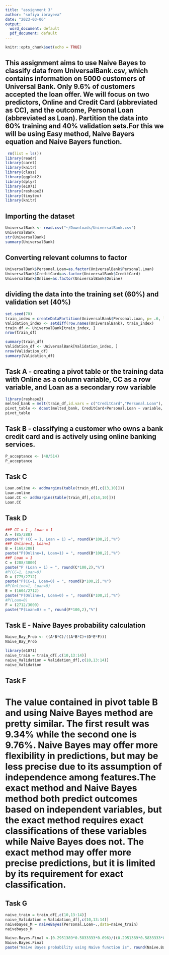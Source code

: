 ```yaml
---
title: "assignment 3"
author: "sofiya ibrayeva"
date: "2023-03-06"
output:
  word_document: default
  pdf_document: default
---
```


```r
knitr::opts_chunk$set(echo = TRUE)
```

## This assignment aims to use Naive Bayes to classify data from UniversalBank.csv, which contains information on 5000 customers of Universal Bank. Only 9.6% of customers accepted the loan offer. We will focus on two predictors, Online and Credit Card (abbreviated as CC), and the outcome, Personal Loan (abbreviated as Loan). Partition the data into 60% training and 40% validation sets.For this we will be using Easy method, Naive Bayers equation and Naive Bayers function.

```r
 rm(list = ls())
library(readr)
library(caret)
library(knitr)
library(class)
library(ggplot2)
library(dplyr)
library(e1071)
library(reshape2)
library(tinytex)
library(knitr)
```

## Importing the dataset

```r
UniversalBank <- read.csv("~/Downloads/UniversalBank.csv")
UniversalBank
str(UniversalBank)
summary(UniversalBank)
```

## Converting relevant columns to factor

```r
UniversalBank$Personal.Loan=as.factor(UniversalBank$Personal.Loan)
UniversalBank$CreditCard=as.factor(UniversalBank$CreditCard)
UniversalBank$Online=as.factor(UniversalBank$Online)
```

## dividing the data into the training set (60%) and validation set (40%)

```r
set.seed(70)
train_index = createDataPartition(UniversalBank$Personal.Loan, p= .6, list=FALSE)
Validation_index <- setdiff(row.names(UniversalBank), train_index)
train_df <- UniversalBank[train_index, ]
nrow(train_df)
```

```r
summary(train_df)
Validation_df <- UniversalBank[Validation_index, ]
nrow(Validation_df)
summary(Validation_df)
```

## Task A - creating a pivot table or the training data with Online as a column variable, CC as a row variable, and Loan as a secondary row variable

```r
library(reshape2)
melted_bank = melt(train_df,id.vars = c("CreditCard","Personal.Loan"), measure.vars = "Online")
pivot_table <- dcast(melted_bank, CreditCard+Personal.Loan ~ variable, fun.aggregate=length)
pivot_table
```

## Task B - classifying a customer who owns a bank credit card and is actively using online banking services.

```r
P_acceptance <- (48/514)
P_acceptance
```

## Task C

```r
Loan.online <- addmargins(table(train_df[,c(13,10)]))
Loan.online
Loan.CC <- addmargins(table(train_df[,c(14,10)]))
Loan.CC
```

## Task D

```r
##P CC = 1 , Loan = 1
A = (85/288)
paste("P (CC = 1, Loan = 1) =", round(A*100,2),"%")
##P Online=1, Loan=1
B = (168/288)
paste("P(Online=1, Loan=1) = ", round(B*100,2),"%")
##P Loan = 1 
C = (288/3000)
paste("P (Loan = 1) = ", round(C*100,2),"%")
#P(CC=1, Loan=0)
D = (775/2712)
paste("P(CC=1, Loan=0) = ", round(D*100,2),"%")
#P(Online=1, Loan=0)
E = (1604/2712)
paste("P(Online=1, Loan=0) = ", round(E*100,2),"%")
#P(Loan=0)
F = (2712/3000)
paste("P(Loan=0) = ", round(F*100,2),"%")
```

## Task E - Naive Bayes probability calculation

```r
Naive_Bay_Prob <- ((A*B*C)/((A*B*C)+(D*E*F)))
Naive_Bay_Prob
```

```r
library(e1071)
naive_train = train_df[,c(10,13:14)]
naive_Validation = Validation_df[,c(10,13:14)]
naive_Validation
```

## Task F

# The value contained in pivot table B and using Naive Bayes method are pretty similar. The first result was 9.34% while the second one is 9.76%. Naive Bayes may offer more flexibility in predictions, but may be less precise due to its assumption of independence among features.The exact method and Naive Bayes method both predict outcomes based on independent variables, but the exact method requires exact classifications of these variables while Naive Bayes does not. The exact method may offer more precise predictions, but it is limited by its requirement for exact classification.

## Task G

```r
naive_train = train_df[,c(10,13:14)]
naive_Validation = Validation_df[,c(10,13:14)]
naivebayes_M = naiveBayes(Personal.Loan~.,data=naive_train)
naivebayes_M
```

```r
Naive.Bayes.Final <-(0.2951389*0.5833333*0.096)/((0.2951389*0.5833333*0.096)+(0.285767*0.5914454*0.904)) 
Naive.Bayes.Final
paste("Naive Bayes probability using Naive function is", round(Naive.Bayes.Final,4)*100,"%")
```
